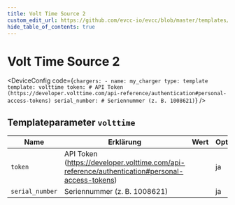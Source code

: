 ```yaml
---
title: Volt Time Source 2
custom_edit_url: https://github.com/evcc-io/evcc/blob/master/templates/definition/charger/volttime.yaml
hide_table_of_contents: true
---
```



# Volt Time Source 2

<DeviceFeatures features="sponsorship" />

<DeviceConfig code={`chargers:
    - name: my_charger
      type: template
      template: volttime
      token: # API Token (https://developer.volttime.com/api-reference/authentication#personal-access-tokens)
      serial_number: # Seriennummer (z. B. 1008621)`}  />

## Templateparameter `volttime`

| Name | Erklärung | Wert | Optional |
|-----------|-----------|------|----------|
| `token` | API Token (https://developer.volttime.com/api-reference/authentication#personal-access-tokens) |  | ja |
| `serial_number` | Seriennummer (z. B. 1008621) |  | ja |

<SponsorshipRequired />

